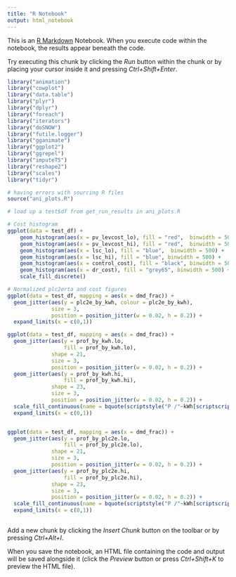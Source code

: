 ```yaml
---
title: "R Notebook"
output: html_notebook
---
```


This is an [R Markdown](http://rmarkdown.rstudio.com) Notebook. When you execute code within the notebook, the results appear beneath the code. 

Try executing this chunk by clicking the *Run* button within the chunk or by placing your cursor inside it and pressing *Ctrl+Shift+Enter*.

```r
library("animation")
library("cowplot")
library("data.table")
library("plyr")
library("dplyr")
library("foreach")
library("iterators")
library("doSNOW")
library("futile.logger")
library("gganimate")
library("ggplot2")
library("ggrepel")
library("imputeTS")
library("reshape2")
library("scales")
library("tidyr")

# having errors with sourcing R files
source("ani_plots.R")

```


```r
# load up a test$df from get_run_results in ani_plots.R

# Cost histogram
ggplot(data = test_df) +
    geom_histogram(aes(x = pv_levcost_lo), fill = "red",  binwidth = 500) +
    geom_histogram(aes(x = pv_levcost_hi), fill = "red",  binwidth = 500) +
    geom_histogram(aes(x = lsc_lo), fill = "blue",  binwidth = 500) +
    geom_histogram(aes(x = lsc_hi), fill = "blue", binwidth = 500) +
    geom_histogram(aes(x = control_cost), fill = "black", binwidth = 500) +
    geom_histogram(aes(x = dr_cost), fill = "grey65", binwidth = 500) +
    scale_fill_discrete()

# Normalized plc2erta and cost figures
ggplot(data = test_df, mapping = aes(x = dmd_frac)) +
  geom_jitter(aes(y = plc2e_by_kwh, colour = plc2e_by_kwh),
              size = 3,
              position = position_jitter(w = 0.02, h = 0.2)) +
  expand_limits(x = c(0,1))

ggplot(data = test_df, mapping = aes(x = dmd_frac)) +
  geom_jitter(aes(y = prof_by_kwh.lo,
                  fill = prof_by_kwh.lo),
              shape = 21,
              size = 3,
              position = position_jitter(w = 0.02, h = 0.2)) +
  geom_jitter(aes(y = prof_by_kwh.hi,
                  fill = prof_by_kwh.hi),
              shape = 23,
              size = 3,
              position = position_jitter(w = 0.02, h = 0.2)) +
  scale_fill_continuous(name = bquote(scriptstyle("P /"~kWh[scriptscriptstyle(batt)]))) +
  expand_limits(x = c(0,1))


ggplot(data = test_df, mapping = aes(x = dmd_frac)) +
  geom_jitter(aes(y = prof_by_plc2e.lo,
                  fill = prof_by_plc2e.lo),
              shape = 21,
              size = 3,
              position = position_jitter(w = 0.02, h = 0.2)) +
  geom_jitter(aes(y = prof_by_plc2e.hi,
                  fill = prof_by_plc2e.hi),
              shape = 23,
              size = 3,
              position = position_jitter(w = 0.02, h = 0.2)) +
  scale_fill_continuous(name = bquote(scriptstyle("P /"~kWh[scriptscriptstyle(batt)]))) +
  expand_limits(x = c(0,1))
  
```

Add a new chunk by clicking the *Insert Chunk* button on the toolbar or by pressing *Ctrl+Alt+I*.

When you save the notebook, an HTML file containing the code and output will be saved alongside it (click the *Preview* button or press *Ctrl+Shift+K* to preview the HTML file).
